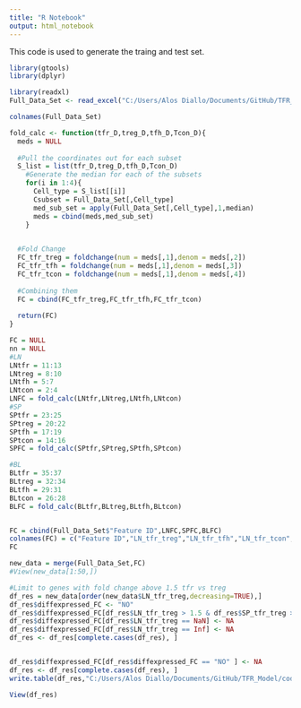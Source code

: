 ```yaml
---
title: "R Notebook"
output: html_notebook
---
```


This code is used to generate the traing and test set. 

```r
library(gtools)
library(dplyr)
```


```r
library(readxl)
Full_Data_Set <- read_excel("C:/Users/Alos Diallo/Documents/GitHub/TFR_Model/Data/TfhTfr_Exon_AllGenes_combined.xlsx")

colnames(Full_Data_Set)
```



```r

fold_calc <- function(tfr_D,treg_D,tfh_D,Tcon_D){
  meds = NULL
  
  #Pull the coordinates out for each subset
  S_list = list(tfr_D,treg_D,tfh_D,Tcon_D) 
    #Generate the median for each of the subsets
    for(i in 1:4){
      Cell_type = S_list[[i]]
      Csubset = Full_Data_Set[,Cell_type]
      med_sub_set = apply(Full_Data_Set[,Cell_type],1,median)
      meds = cbind(meds,med_sub_set)
    }
  

  #Fold Change
  FC_tfr_treg = foldchange(num = meds[,1],denom = meds[,2])
  FC_tfr_tfh = foldchange(num = meds[,1],denom = meds[,3])
  FC_tfr_tcon = foldchange(num = meds[,1],denom = meds[,4])
  
  #Combining them
  FC = cbind(FC_tfr_treg,FC_tfr_tfh,FC_tfr_tcon)
  
  return(FC)
}


```



```r
FC = NULL
nn = NULL
#LN
LNtfr = 11:13
LNtreg = 8:10
LNtfh = 5:7
LNtcon = 2:4
LNFC = fold_calc(LNtfr,LNtreg,LNtfh,LNtcon)
#SP
SPtfr = 23:25
SPtreg = 20:22
SPtfh = 17:19
SPtcon = 14:16
SPFC = fold_calc(SPtfr,SPtreg,SPtfh,SPtcon)

#BL
BLtfr = 35:37
BLtreg = 32:34
BLtfh = 29:31
BLtcon = 26:28
BLFC = fold_calc(BLtfr,BLtreg,BLtfh,BLtcon)


FC = cbind(Full_Data_Set$"Feature ID",LNFC,SPFC,BLFC)
colnames(FC) = c("Feature ID","LN_tfr_treg","LN_tfr_tfh","LN_tfr_tcon","SP_tfr_treg","SP_tfr_tfh","SP_tfr_tcon","BL_tfr_treg","BL_tfr_tfh","BL_tfr_tcon")
FC

```




```r
new_data = merge(Full_Data_Set,FC)
#View(new_data[1:50,])

#Limit to genes with fold change above 1.5 tfr vs treg 
df_res = new_data[order(new_data$LN_tfr_treg,decreasing=TRUE),]
df_res$diffexpressed_FC <- "NO"
df_res$diffexpressed_FC[df_res$LN_tfr_treg > 1.5 & df_res$SP_tfr_treg > 1.5 & df_res$BL_tfr_treg > 1] <- "UP"
df_res$diffexpressed_FC[df_res$LN_tfr_treg == NaN] <- NA
df_res$diffexpressed_FC[df_res$LN_tfr_treg == Inf] <- NA
df_res <- df_res[complete.cases(df_res), ]


df_res$diffexpressed_FC[df_res$diffexpressed_FC == "NO" ] <- NA
df_res <- df_res[complete.cases(df_res), ]
write.table(df_res,"C:/Users/Alos Diallo/Documents/GitHub/TFR_Model/code/Yes_train_set.txt",sep="\t",row.names = FALSE)

View(df_res)

```







